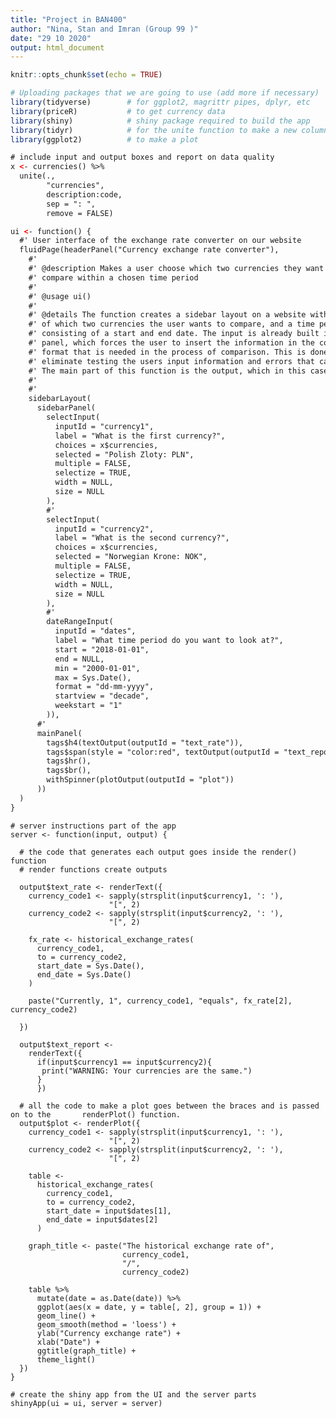 ```yaml
---
title: "Project in BAN400"
author: "Nina, Stan and Imran (Group 99 )"
date: "29 10 2020"
output: html_document
---
```


```r
knitr::opts_chunk$set(echo = TRUE)

# Uploading packages that we are going to use (add more if necessary)
library(tidyverse)        # for ggplot2, magrittr pipes, dplyr, etc
library(priceR)           # to get currency data
library(shiny)            # shiny package required to build the app
library(tidyr)            # for the unite function to make a new column
library(ggplot2)          # to make a plot

```

```ui
# include input and output boxes and report on data quality
x <- currencies() %>%
  unite(.,
        "currencies",
        description:code,
        sep = ": ",
        remove = FALSE)

ui <- function() {
  #' User interface of the exchange rate converter on our website
  fluidPage(headerPanel("Currency exchange rate converter"), 
    #' 
    #' @description Makes a user choose which two currencies they want to
    #' compare within a chosen time period
    #' 
    #' @usage ui()
    #'
    #' @details The function creates a sidebar layout on a website with panels
    #' of which two currencies the user wants to compare, and a time period with
    #' consisting of a start and end date. The input is already built in for each
    #' panel, which forces the user to insert the information in the correct
    #' format that is needed in the process of comparison. This is done to
    #' eliminate testing the users input information and errors that can occur.
    #' The main part of this function is the output, which in this case is .... 
    #' 
    #'
    sidebarLayout(
      sidebarPanel(
        selectInput(
          inputId = "currency1",
          label = "What is the first currency?",
          choices = x$currencies,
          selected = "Polish Zloty: PLN",
          multiple = FALSE,
          selectize = TRUE,
          width = NULL,
          size = NULL
        ),
        #'
        selectInput(
          inputId = "currency2",
          label = "What is the second currency?",
          choices = x$currencies,
          selected = "Norwegian Krone: NOK",
          multiple = FALSE,
          selectize = TRUE,
          width = NULL,
          size = NULL
        ),
        #'
        dateRangeInput(
          inputId = "dates",
          label = "What time period do you want to look at?",
          start = "2018-01-01",
          end = NULL,
          min = "2000-01-01",
          max = Sys.Date(),
          format = "dd-mm-yyyy",
          startview = "decade",
          weekstart = "1"
        )),
      #'
      mainPanel(
        tags$h4(textOutput(outputId = "text_rate")),
        tags$span(style = "color:red", textOutput(outputId = "text_report")),
        tags$hr(),
        tags$br(),
        withSpinner(plotOutput(outputId = "plot"))
      ))
  )
}

```


```server
# server instructions part of the app
server <- function(input, output) {
  
  # the code that generates each output goes inside the render() function
  # render functions create outputs
  
  output$text_rate <- renderText({
    currency_code1 <- sapply(strsplit(input$currency1, ': '),
                      "[", 2)
    currency_code2 <- sapply(strsplit(input$currency2, ': '),
                      "[", 2)
    
    fx_rate <- historical_exchange_rates(
      currency_code1,
      to = currency_code2,
      start_date = Sys.Date(),
      end_date = Sys.Date()
    )
    
    paste("Currently, 1", currency_code1, "equals", fx_rate[2], currency_code2)
    
  })
  
  output$text_report <-
    renderText({
      if(input$currency1 == input$currency2){
       print("WARNING: Your currencies are the same.")
      }
      })
  
  # all the code to make a plot goes between the braces and is passed on to the       renderPlot() function.
  output$plot <- renderPlot({
    currency_code1 <- sapply(strsplit(input$currency1, ': '),
                      "[", 2)
    currency_code2 <- sapply(strsplit(input$currency2, ': '),
                      "[", 2)
    
    table <-
      historical_exchange_rates(
        currency_code1,
        to = currency_code2,
        start_date = input$dates[1],
        end_date = input$dates[2]
      )
    
    graph_title <- paste("The historical exchange rate of",
                         currency_code1,
                         "/",
                         currency_code2)
    
    table %>%
      mutate(date = as.Date(date)) %>%
      ggplot(aes(x = date, y = table[, 2], group = 1)) +
      geom_line() +
      geom_smooth(method = 'loess') +
      ylab("Currency exchange rate") +
      xlab("Date") +
      ggtitle(graph_title) +
      theme_light()
  })
}

```


```shiny
# create the shiny app from the UI and the server parts
shinyApp(ui = ui, server = server)
```

